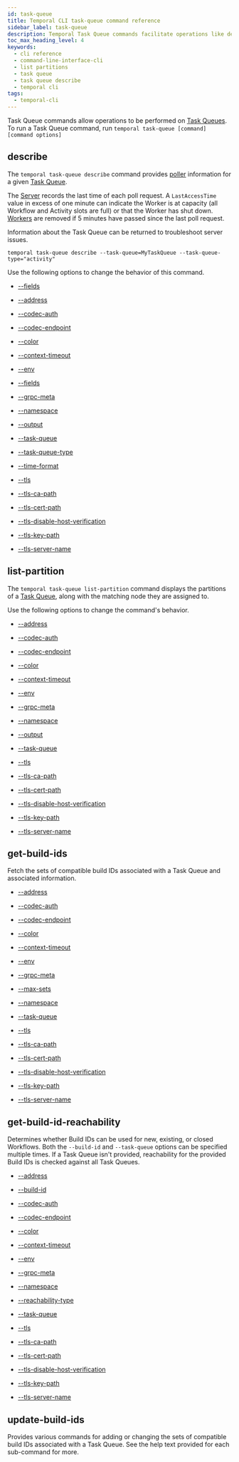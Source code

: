 ```yaml
---
id: task-queue
title: Temporal CLI task-queue command reference
sidebar_label: task-queue
description: Temporal Task Queue commands facilitate operations like describing poller info, displaying partitions, fetching compatible Build IDs, and determining Build ID reachability for effective Workflow and Activity management.
toc_max_heading_level: 4
keywords:
  - cli reference
  - command-line-interface-cli
  - list partitions
  - task queue
  - task queue describe
  - temporal cli
tags:
  - temporal-cli
---
```


Task Queue commands allow operations to be performed on [Task Queues](/workers#task-queue).
To run a Task Queue command, run `temporal task-queue [command] [command options]`

## describe

The `temporal task-queue describe` command provides [poller](/develop/worker-performance#poller-count) information for a given [Task Queue](/workers#task-queue).

The [Server](/clusters#temporal-server) records the last time of each poll request.
A `LastAccessTime` value in excess of one minute can indicate the Worker is at capacity (all Workflow and Activity slots are full) or that the Worker has shut down.
[Workers](/workers#worker) are removed if 5 minutes have passed since the last poll request.

Information about the Task Queue can be returned to troubleshoot server issues.

`temporal task-queue describe --task-queue=MyTaskQueue --task-queue-type="activity"`

Use the following options to change the behavior of this command.

- [--fields](/cli/cmd-options#fields)
- [--address](/cli/cmd-options#address)

- [--codec-auth](/cli/cmd-options#codec-auth)

- [--codec-endpoint](/cli/cmd-options#codec-endpoint)

- [--color](/cli/cmd-options#color)

- [--context-timeout](/cli/cmd-options#context-timeout)

- [--env](/cli/cmd-options#env)

- [--fields](/cli/cmd-options#fields)

- [--grpc-meta](/cli/cmd-options#grpc-meta)

- [--namespace](/cli/cmd-options#namespace)

- [--output](/cli/cmd-options#output)

- [--task-queue](/cli/cmd-options#task-queue)

- [--task-queue-type](/cli/cmd-options#task-queue-type)

- [--time-format](/cli/cmd-options#time-format)

- [--tls](/cli/cmd-options#tls)

- [--tls-ca-path](/cli/cmd-options#tls-ca-path)

- [--tls-cert-path](/cli/cmd-options#tls-cert-path)

- [--tls-disable-host-verification](/cli/cmd-options#tls-disable-host-verification)

- [--tls-key-path](/cli/cmd-options#tls-key-path)

- [--tls-server-name](/cli/cmd-options#tls-server-name)

## list-partition

The `temporal task-queue list-partition` command displays the partitions of a [Task Queue](/workers#task-queue), along with the matching node they are assigned to.

Use the following options to change the command's behavior.

- [--address](/cli/cmd-options#address)

- [--codec-auth](/cli/cmd-options#codec-auth)

- [--codec-endpoint](/cli/cmd-options#codec-endpoint)

- [--color](/cli/cmd-options#color)

- [--context-timeout](/cli/cmd-options#context-timeout)

- [--env](/cli/cmd-options#env)

- [--grpc-meta](/cli/cmd-options#grpc-meta)

- [--namespace](/cli/cmd-options#namespace)

- [--output](/cli/cmd-options#output)

- [--task-queue](/cli/cmd-options#task-queue)

- [--tls](/cli/cmd-options#tls)

- [--tls-ca-path](/cli/cmd-options#tls-ca-path)

- [--tls-cert-path](/cli/cmd-options#tls-cert-path)

- [--tls-disable-host-verification](/cli/cmd-options#tls-disable-host-verification)

- [--tls-key-path](/cli/cmd-options#tls-key-path)

- [--tls-server-name](/cli/cmd-options#tls-server-name)

## get-build-ids

Fetch the sets of compatible build IDs associated with a Task Queue and associated information.

- [--address](/cli/cmd-options#address)

- [--codec-auth](/cli/cmd-options#codec-auth)

- [--codec-endpoint](/cli/cmd-options#codec-endpoint)

- [--color](/cli/cmd-options#color)

- [--context-timeout](/cli/cmd-options#context-timeout)

- [--env](/cli/cmd-options#env)

- [--grpc-meta](/cli/cmd-options#grpc-meta)

- [--max-sets](/cli/cmd-options#max-sets)

- [--namespace](/cli/cmd-options#namespace)

- [--task-queue](/cli/cmd-options#task-queue)

- [--tls](/cli/cmd-options#tls)

- [--tls-ca-path](/cli/cmd-options#tls-ca-path)

- [--tls-cert-path](/cli/cmd-options#tls-cert-path)

- [--tls-disable-host-verification](/cli/cmd-options#tls-disable-host-verification)

- [--tls-key-path](/cli/cmd-options#tls-key-path)

- [--tls-server-name](/cli/cmd-options#tls-server-name)

## get-build-id-reachability

Determines whether Build IDs can be used for new, existing, or closed Workflows.
Both the `--build-id` and `--task-queue` options can be specified multiple times.
If a Task Queue isn't provided, reachability for the provided Build IDs is checked against all Task Queues.

- [--address](/cli/cmd-options#address)

- [--build-id](/cli/cmd-options#build-id)

- [--codec-auth](/cli/cmd-options#codec-auth)

- [--codec-endpoint](/cli/cmd-options#codec-endpoint)

- [--color](/cli/cmd-options#color)

- [--context-timeout](/cli/cmd-options#context-timeout)

- [--env](/cli/cmd-options#env)

- [--grpc-meta](/cli/cmd-options#grpc-meta)

- [--namespace](/cli/cmd-options#namespace)

- [--reachability-type](/cli/cmd-options#reachability-type)

- [--task-queue](/cli/cmd-options#task-queue)

- [--tls](/cli/cmd-options#tls)

- [--tls-ca-path](/cli/cmd-options#tls-ca-path)

- [--tls-cert-path](/cli/cmd-options#tls-cert-path)

- [--tls-disable-host-verification](/cli/cmd-options#tls-disable-host-verification)

- [--tls-key-path](/cli/cmd-options#tls-key-path)

- [--tls-server-name](/cli/cmd-options#tls-server-name)

## update-build-ids

Provides various commands for adding or changing the sets of compatible build IDs associated with a Task Queue.
See the help text provided for each sub-command for more.
